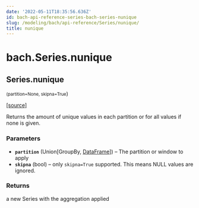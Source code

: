```yaml
---
date: '2022-05-11T18:35:56.636Z'
id: bach-api-reference-series-bach-series-nunique
slug: /modeling/bach/api-reference/Series/nunique/
title: nunique
---
```


# bach.Series.nunique

<div className="method">

## <span className="additional-name">Series.</span><span className="name">nunique</span>

<small className="parameter-list">(<span className="parameter" id="partition">partition=None</span>, <span className="parameter" id="skipna">skipna=True</span></small>)


&#8203;<span className="view-source">[[source]](https://github.com/objectiv/objectiv-analytics/blob/main/bach/bach/series/series.py)</span>

<div className="content">

Returns the amount of unique values in each partition or for all values if none is given.


### Parameters

* **`partition`** (Union[GroupBy, [DataFrame](/modeling/bach/api-reference/DataFrame/bach.DataFrame.mdx)]) – The partition or window to apply
* **`skipna`** (bool) – only `skipna=True` supported. This means NULL values are ignored.



### Returns

a new Series with the aggregation applied



</div>


</div>

